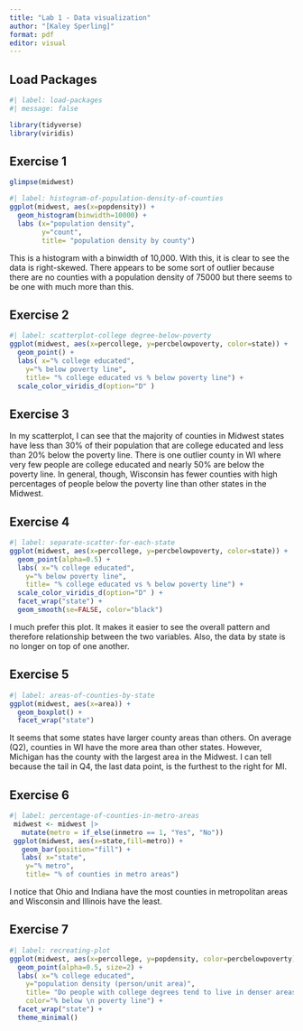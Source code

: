 ```yaml
---
title: "Lab 1 - Data visualization"
author: "[Kaley Sperling]"
format: pdf
editor: visual
---
```


## Load Packages

```r
#| label: load-packages
#| message: false

library(tidyverse)
library(viridis)
```

## Exercise 1

```r

glimpse(midwest)
```

```r
#| label: histogram-of-population-density-of-counties
ggplot(midwest, aes(x=popdensity)) +
  geom_histogram(binwidth=10000) +
  labs (x="population density",
        y="count",
        title= "population density by county")
```

This is a histogram with a binwidth of 10,000. With this, it is clear to see the data is right-skewed. There appears to be some sort of outlier because there are no counties with a population density of 75000 but there seems to be one with much more than this.

## Exercise 2

```r
#| label: scatterplot-college degree-below-poverty
ggplot(midwest, aes(x=percollege, y=percbelowpoverty, color=state)) +
  geom_point() +
  labs( x="% college educated",
    y="% below poverty line",
    title= "% college educated vs % below poverty line") +
  scale_color_viridis_d(option="D" )
```

## Exercise 3

In my scatterplot, I can see that the majority of counties in Midwest states have less than 30% of their population that are college educated and less than 20% below the poverty line. There is one outlier county in WI where very few people are college educated and nearly 50% are below the poverty line. In general, though, Wisconsin has fewer counties with high percentages of people below the poverty line than other states in the Midwest.

## Exercise 4

```r
#| label: separate-scatter-for-each-state
ggplot(midwest, aes(x=percollege, y=percbelowpoverty, color=state)) +
  geom_point(alpha=0.5) +
  labs( x="% college educated",
    y="% below poverty line",
    title= "% college educated vs % below poverty line") +
  scale_color_viridis_d(option="D" ) +
  facet_wrap("state") +
  geom_smooth(se=FALSE, color="black")
```

I much prefer this plot. It makes it easier to see the overall pattern and therefore relationship between the two variables. Also, the data by state is no longer on top of one another.

## Exercise 5

```r
#| label: areas-of-counties-by-state
ggplot(midwest, aes(x=area)) + 
  geom_boxplot() +
  facet_wrap("state")
```

It seems that some states have larger county areas than others. On average (Q2), counties in WI have the more area than other states. However, Michigan has the county with the largest area in the Midwest. I can tell because the tail in Q4, the last data point, is the furthest to the right for MI.

## Exercise 6

```r
#| label: percentage-of-counties-in-metro-areas 
 midwest <- midwest |> 
   mutate(metro = if_else(inmetro == 1, "Yes", "No"))
 ggplot(midwest, aes(x=state,fill=metro)) +
   geom_bar(position="fill") +
   labs( x="state",
    y="% metro",
    title= "% of counties in metro areas")
```

I notice that Ohio and Indiana have the most counties in metropolitan areas and Wisconsin and Illinois have the least.

## Exercise 7

```r
#| label: recreating-plot
ggplot(midwest, aes(x=percollege, y=popdensity, color=percbelowpoverty)) +
  geom_point(alpha=0.5, size=2) +
  labs( x="% college educated",
    y="population density (person/unit area)",
    title= "Do people with college degrees tend to live in denser areas?",
    color="% below \n poverty line") +
  facet_wrap("state") +
  theme_minimal()
```
